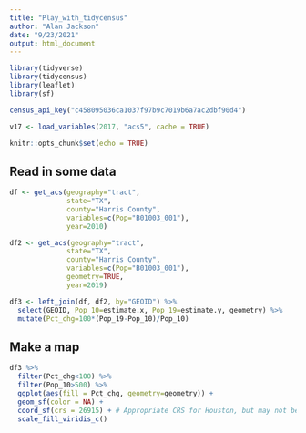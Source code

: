 ```yaml
---
title: "Play_with_tidycensus"
author: "Alan Jackson"
date: "9/23/2021"
output: html_document
---
```


```r
library(tidyverse)
library(tidycensus)
library(leaflet)
library(sf)

census_api_key("c458095036ca1037f97b9c7019b6a7ac2dbf90d4")

v17 <- load_variables(2017, "acs5", cache = TRUE)

knitr::opts_chunk$set(echo = TRUE)
```

##  Read in some data

```r

df <- get_acs(geography="tract",
              state="TX",
              county="Harris County",
              variables=c(Pop="B01003_001"),
              year=2010)

df2 <- get_acs(geography="tract",
              state="TX",
              county="Harris County",
              variables=c(Pop="B01003_001"),
              geometry=TRUE,
              year=2019)

df3 <- left_join(df, df2, by="GEOID") %>% 
  select(GEOID, Pop_10=estimate.x, Pop_19=estimate.y, geometry) %>% 
  mutate(Pct_chg=100*(Pop_19-Pop_10)/Pop_10)

```

##   Make a map

```r

df3 %>% 
  filter(Pct_chg<100) %>% 
  filter(Pop_10>500) %>% 
  ggplot(aes(fill = Pct_chg, geometry=geometry)) +
  geom_sf(color = NA) +
  coord_sf(crs = 26915) + # Appropriate CRS for Houston, but may not be for your data
  scale_fill_viridis_c()


```


